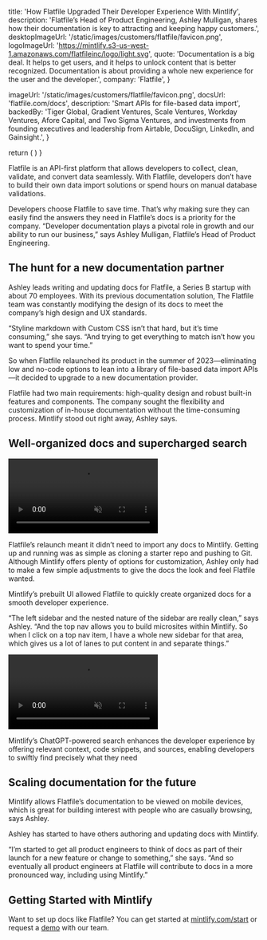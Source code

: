 
  title:
    'How Flatfile Upgraded Their Developer Experience With Mintlify',
  description:
    'Flatfile’s Head of Product Engineering, Ashley Mulligan, shares how their documentation is key to attracting and keeping happy customers.',
  desktopImageUrl: '/static/images/customers/flatfile/favicon.png',
  logoImageUrl: 'https://mintlify.s3-us-west-1.amazonaws.com/flatfileinc/logo/light.svg',
  quote:
    'Documentation is a big deal. It helps to get users, and it helps to unlock content that is better recognized. Documentation is about providing a whole new experience for the user and the developer.',
  company: 'Flatfile',
}

  imageUrl: '/static/images/customers/flatfile/favicon.png',
  docsUrl: 'flatfile.com/docs',
  description:
    'Smart APIs for file-based data import',
  backedBy: 'Tiger Global, Gradient Ventures, Scale Ventures, Workday Ventures, Afore Capital, and Two Sigma Ventures, and investments from founding executives and leadership from Airtable, DocuSign, LinkedIn, and Gainsight.',
}

  return (
    <StoryQuote
      quote={quote}
      imgUrl="/static/images/customers/flatfile/ashley.jpeg"
      person="Ashley Mulligan, Head of Product Engineering"
    />
  )
}


Flatfile is an API-first platform that allows developers to collect, clean, validate, and convert data seamlessly. With Flatfile, developers don’t have to build their own data import solutions or spend hours on manual database validations. 

Developers choose Flatfile to save time. That’s why making sure they can easily find the answers they need in Flatfile’s docs is a priority for the company. “Developer documentation plays a pivotal role in growth and our ability to run our business,” says Ashley Mulligan, Flatfile’s Head of Product Engineering. 

## The hunt for a new documentation partner

Ashley leads writing and updating docs for Flatfile, a Series B startup with about 70 employees. With its previous documentation solution, The Flatfile team was constantly modifying the design of its docs to meet the company’s high design and UX standards. 

“Styline markdown with Custom CSS isn’t that hard, but it’s time consuming,” she says. “And trying to get everything to match isn’t how you want to spend your time.”

So when Flatfile relaunched its product in the summer of 2023—eliminating low and no-code options to lean into a library of file-based data import APIs—it decided to upgrade to a new documentation provider.

Flatfile had two main requirements: high-quality design and robust built-in features and components. The company sought the flexibility and customization of in-house documentation without the time-consuming process. Mintlify stood out right away, Ashley says. 

<Quote quote="Mintlify was the only option that checked all the boxes. To get the look, feel, and features we wanted for our documentation, it had to be homegrown or Mintlify." />

## Well-organized docs and supercharged search

<video className="w-full" autoPlay muted loop>
  <source src="/static/images/customers/flatfile/homepage-chatgpt.mp4" type="video/mp4" />
</video>

Flatfile’s relaunch meant it didn’t need to import any docs to Mintlify. Getting up and running was as simple as cloning a starter repo and pushing to Git. 
Although Mintlify offers plenty of options for customization, Ashley only had to make a few simple adjustments to give the docs the look and feel Flatfile wanted.

<Quote quote="We added a background image and our light and dark color modes. We’re using everything else out of the box. We even matches our in-guide imagery to fit into the Mintlify style." />

Mintlify’s prebuilt UI allowed Flatfile to quickly create organized docs for a smooth developer experience. 

“The left sidebar and the nested nature of the sidebar are really clean,” says Ashley. “And the top nav allows you to build microsites within Mintlify. So when I click on a top nav item, I have a whole new sidebar for that area, which gives us a lot of lanes to put content in and separate things.”

<video className="w-full" autoPlay muted loop>
  <source src="/static/images/customers/flatfile/sidebar.mp4" type="video/mp4" />
</video>

Mintlify’s ChatGPT-powered search enhances the developer experience by offering relevant context, code snippets, and sources, enabling developers to swiftly find precisely what they need

<Quote quote="The AI answers questions beyond what we’ve written in the documentation and we write our docs in a way to inform ChatGPT. Other developers have asked us how we added AI-powered search because they want to add it to their own docs." />

## Scaling documentation for the future

Mintlify allows Flatfile’s documentation to be viewed on mobile devices, which is great for building interest with people who are casually browsing, says Ashley.

<Quote quote="It’s a growth unlock when somebody on their phone finds Flatfile and is able to see our docs. Whether or not they’re doing any work, when people see our docs, they form an opinion about us. So having our docs display so nicely on mobile because of Mintlify is so valuable." />

Ashley has started to have others authoring and updating docs with Mintlify.

“I’m started to get all product engineers to think of docs as part of their launch for a new feature or change to something,” she says. “And so eventually all product engineers at Flatfile will contribute to docs in a more pronounced way, including using Mintlify.”

## Getting Started with Mintlify 

Want to set up docs like Flatfile? You can get started at [mintlify.com/start](https://mintlify.com/start) or request a [demo](https://calendly.com/mintlify/mintlify-enterprise?month=2023-11) with our team.

